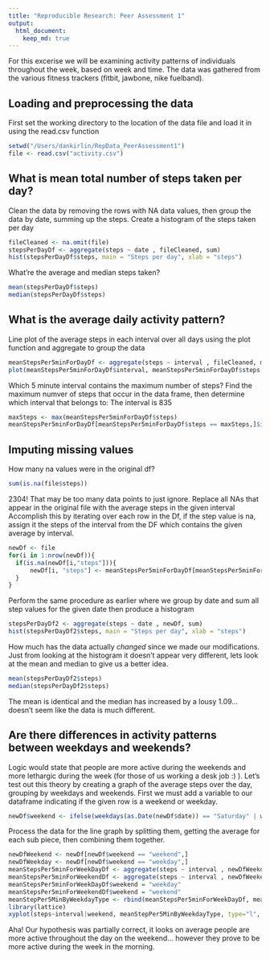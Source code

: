 ```yaml
---
title: "Reproducible Research: Peer Assessment 1"
output: 
  html_document:
    keep_md: true
---
```


For this excerise we will be examining activity patterns of individuals throughout the week, based on week and time. The data was gathered from the various fitness trackers (fitbit, jawbone, nike fuelband).

## Loading and preprocessing the data
First set the working directory to the location of the data file and load it in using the read.csv function
```r
setwd("/Users/dankirlin/RepData_PeerAssessment1")
file <- read.csv("activity.csv")
```


## What is mean total number of steps taken per day?
Clean the data by removing the rows with NA data values, then group the data by date, summing up the steps.
Create a histogram of the steps taken per day
```r
fileCleaned <- na.omit(file)
stepsPerDayDf <- aggregate(steps ~ date , fileCleaned, sum)
hist(stepsPerDayDf$steps, main = "Steps per day", xlab = "steps")
```


What're the average and median steps taken?
```r
mean(stepsPerDayDf$steps)
median(stepsPerDayDf$steps)
```

## What is the average daily activity pattern?

Line plot of the average steps in each interval over all days using the plot function and aggregate to group the data
```r
meanStepsPer5minForDayDf <- aggregate(steps ~ interval , fileCleaned, mean)
plot(meanStepsPer5minForDayDf$interval, meanStepsPer5minForDayDf$steps, type = "l", xlab ="Interval", ylab = "Steps", main = "Average Steps Per Interval Across All Days")
```

Which 5 minute interval contains the maximum number of steps? 
Find the maximum numver of steps that occur in the data frame, then determine which interval that belongs to:
The interval is 835
```r
maxSteps <- max(meanStepsPer5minForDayDf$steps)
meanStepsPer5minForDayDf[meanStepsPer5minForDayDf$steps == maxSteps,]$interval
```

## Imputing missing values
How many na values were in the original df? 
```r
sum(is.na(file$steps))
```
2304! That may be too many data points to just ignore. Replace all NAs that appear in the original file with the average steps in the given interval
Accomplish this by iterating over each row in the Df, if the step value is na, assign it the steps of the interval from the DF which contains the given average by interval.
```r
newDf <- file
for(i in 1:nrow(newDf)){
  if(is.na(newDf[i,"steps"])){
      newDf[i, "steps"] <- meanStepsPer5minForDayDf[meanStepsPer5minForDayDf$interval ==  newDf[i,"interval"],]$steps
  }
}
```

Perform the same procedure as earlier where we group by date and sum all step values for the given date then produce a histogram
```r
stepsPerDayDf2 <- aggregate(steps ~ date , newDf, sum)
hist(stepsPerDayDf2$steps, main = "Steps per day", xlab = "steps")
```

How much has the data actually *changed* since we made our modifications. Just from looking at the histogram it doesn't appear very different, lets look at the mean and median to give us a better idea.
```r
mean(stepsPerDayDf2$steps)
median(stepsPerDayDf2$steps)
```
The mean is identical and the median has increased by a lousy 1.09... doesn't seem like the data is much different.

## Are there differences in activity patterns between weekdays and weekends?
Logic would state that people are more active during the weekends and more lethargic during the week (for those of us working a desk job :) ). Let's test out this theory by creating a graph of the average steps over the day, grouping by weekdays and weekends.
First we must add a variable to our dataframe indicating if the given row is a weekend or weekday.
```r
newDf$weekend <- ifelse(weekdays(as.Date(newDf$date)) == "Saturday" | weekdays(as.Date(newDf$date)) == "Sunday", "weekend", "weekday")
```

Process the data for the line graph by splitting them, getting the average for each sub piece, then combining them together.
```r
newDfWeekend <- newDf[newDf$weekend == "weekend",]
newDfWeekday <- newDf[newDf$weekend == "weekday",]
meanStepsPer5minForWeekDayDf <- aggregate(steps ~ interval , newDfWeekday, mean)
meanStepsPer5minForWeekendDf <- aggregate(steps ~ interval , newDfWeekend, mean)
meanStepsPer5minForWeekDayDf$weekend = "weekday"
meanStepsPer5minForWeekendDf$weekend = "weekend"
meanStepPer5MinByWeekdayType <- rbind(meanStepsPer5minForWeekDayDf, meanStepsPer5minForWeekendDf)
library(lattice)
xyplot(steps~interval|weekend, meanStepPer5MinByWeekdayType, type="l", layout=c(1,2))
```
  
  
  Aha! Our hypothesis was partially correct, it looks on average people are more active throughout the day on the weekend... however they prove to be more active during the week in the morning.
